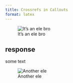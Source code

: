 ```yaml
---
title: Crossrefs in Callouts
format: latex
---
```


![It's an ele bro](img/painter.jpg){#fig-elephant}

:::{.callout-note icon="false"}
## response

some text

![Another ele](img/abbas.jpg){#fig-elephant-callout}

:::




